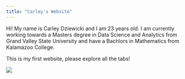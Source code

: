 ```yaml
---
title: "Carley's Website"
---
```


Hi! My name is Carley Dziewicki and I am 23 years old. I am currently working towards a Masters degree in Data Science and Analytics from Grand Valley State University and have a Bachlors in Mathematics from Kalamazoo College. 

This is my first website, please explore all the tabs!

![](Kcheer.jpg)


